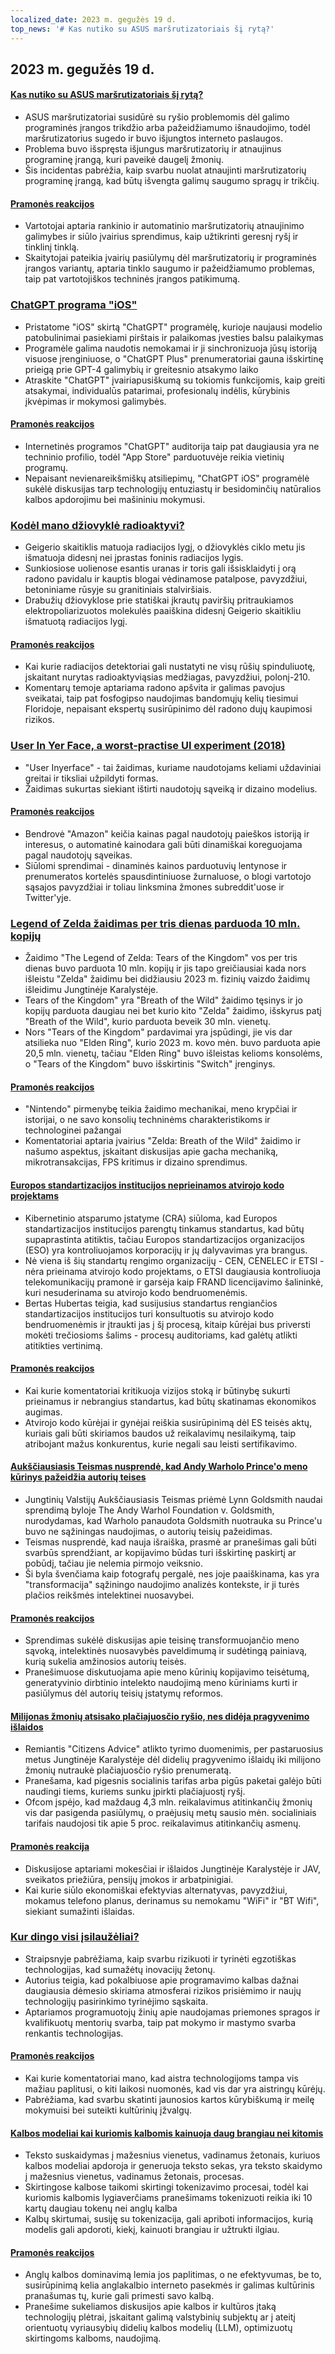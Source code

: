 ```yaml
---
localized_date: 2023 m. gegužės 19 d.
top_news: '# Kas nutiko su ASUS maršrutizatoriais šį rytą?'
---
```


## 2023 m. gegužės 19 d.

#### [Kas nutiko su ASUS maršrutizatoriais šį rytą?](https://www.downtowndougbrown.com/2023/05/what-happened-with-asus-routers-this-morning/)

- ASUS maršrutizatoriai susidūrė su ryšio problemomis dėl galimo programinės įrangos trikdžio arba pažeidžiamumo išnaudojimo, todėl maršrutizatorius sugedo ir buvo išjungtos interneto paslaugos.
- Problema buvo išspręsta išjungus maršrutizatorių ir atnaujinus programinę įrangą, kuri paveikė daugelį žmonių.
- Šis incidentas pabrėžia, kaip svarbu nuolat atnaujinti maršrutizatorių programinę įrangą, kad būtų išvengta galimų saugumo spragų ir trikčių.

#### [Pramonės reakcijos](http://news.ycombinator.com/item?id=35983866)

- Vartotojai aptaria rankinio ir automatinio maršrutizatorių atnaujinimo galimybes ir siūlo įvairius sprendimus, kaip užtikrinti geresnį ryšį ir tinklinį tinklą.
- Skaitytojai pateikia įvairių pasiūlymų dėl maršrutizatorių ir programinės įrangos variantų, aptaria tinklo saugumo ir pažeidžiamumo problemas, taip pat vartotojiškos techninės įrangos patikimumą.

### [ChatGPT programa "iOS"](https://openai.com/blog/introducing-the-chatgpt-app-for-ios)

- Pristatome "iOS" skirtą "ChatGPT" programėlę, kurioje naujausi modelio patobulinimai pasiekiami pirštais ir palaikomas įvesties balsu palaikymas
- Programėle galima naudotis nemokamai ir ji sinchronizuoja jūsų istoriją visuose įrenginiuose, o "ChatGPT Plus" prenumeratoriai gauna išskirtinę prieigą prie GPT-4 galimybių ir greitesnio atsakymo laiko
- Atraskite "ChatGPT" įvairiapusiškumą su tokiomis funkcijomis, kaip greiti atsakymai, individualūs patarimai, profesionalų indėlis, kūrybinis įkvėpimas ir mokymosi galimybės.

#### [Pramonės reakcijos](http://news.ycombinator.com/item?id=35990552)

- Internetinės programos "ChatGPT" auditorija taip pat daugiausia yra ne techninio profilio, todėl "App Store" parduotuvėje reikia vietinių programų.
- Nepaisant nevienareikšmiškų atsiliepimų, "ChatGPT iOS" programėlė sukėlė diskusijas tarp technologijų entuziastų ir besidominčių natūralios kalbos apdorojimu bei mašininiu mokymusi.

### [Kodėl mano džiovyklė radioaktyvi?](https://physics.stackexchange.com/questions/764460/why-is-my-dryer-radioactive)

- Geigerio skaitiklis matuoja radiacijos lygį, o džiovyklės ciklo metu jis išmatuoja didesnį nei įprastas foninis radiacijos lygis.
- Sunkiosiose uolienose esantis uranas ir toris gali išsisklaidyti į orą radono pavidalu ir kauptis blogai vėdinamose patalpose, pavyzdžiui, betoniniame rūsyje su granitiniais stalviršiais.
- Drabužių džiovyklose prie statiškai įkrautų paviršių pritraukiamos elektropoliarizuotos molekulės paaiškina didesnį Geigerio skaitikliu išmatuotą radiacijos lygį.

#### [Pramonės reakcijos](http://news.ycombinator.com/item?id=35990858)

- Kai kurie radiacijos detektoriai gali nustatyti ne visų rūšių spinduliuotę, įskaitant nurytas radioaktyviąsias medžiagas, pavyzdžiui, polonį-210.
- Komentarų temoje aptariama radono apšvita ir galimas pavojus sveikatai, taip pat fosfogipso naudojimas bandomųjų kelių tiesimui Floridoje, nepaisant ekspertų susirūpinimo dėl radono dujų kaupimosi rizikos.

### [User In Yer Face, a worst-practise UI experiment (2018)](https://userinyerface.com/)

- "User Inyerface" - tai žaidimas, kuriame naudotojams keliami uždaviniai greitai ir tiksliai užpildyti formas.
- Žaidimas sukurtas siekiant ištirti naudotojų sąveiką ir dizaino modelius.

#### [Pramonės reakcijos](http://news.ycombinator.com/item?id=35985240)

- Bendrovė "Amazon" keičia kainas pagal naudotojų paieškos istoriją ir interesus, o automatinė kainodara gali būti dinamiškai koreguojama pagal naudotojų sąveikas.
- Siūlomi sprendimai - dinaminės kainos parduotuvių lentynose ir prenumeratos kortelės spausdintiniuose žurnaluose, o blogi vartotojo sąsajos pavyzdžiai ir toliau linksmina žmones subreddit'uose ir Twitter'yje.

### [Legend of Zelda žaidimas per tris dienas parduoda 10 mln. kopijų](https://finance.yahoo.com/news/legend-zelda-game-sells-10-172603983.html)

- Žaidimo "The Legend of Zelda: Tears of the Kingdom" vos per tris dienas buvo parduota 10 mln. kopijų ir jis tapo greičiausiai kada nors išleistu "Zelda" žaidimu bei didžiausiu 2023 m. fizinių vaizdo žaidimų išleidimu Jungtinėje Karalystėje.
- Tears of the Kingdom" yra "Breath of the Wild" žaidimo tęsinys ir jo kopijų parduota daugiau nei bet kurio kito "Zelda" žaidimo, išskyrus patį "Breath of the Wild", kurio parduota beveik 30 mln. vienetų.
- Nors "Tears of the Kingdom" pardavimai yra įspūdingi, jie vis dar atsilieka nuo "Elden Ring", kurio 2023 m. kovo mėn. buvo parduota apie 20,5 mln. vienetų, tačiau "Elden Ring" buvo išleistas kelioms konsolėms, o "Tears of the Kingdom" buvo išskirtinis "Switch" įrenginys.

#### [Pramonės reakcijos](http://news.ycombinator.com/item?id=35986956)

- "Nintendo" pirmenybę teikia žaidimo mechanikai, meno krypčiai ir istorijai, o ne savo konsolių techninėms charakteristikoms ir technologinei pažangai
- Komentatoriai aptaria įvairius "Zelda: Breath of the Wild" žaidimo ir našumo aspektus, įskaitant diskusijas apie gacha mechaniką, mikrotransakcijas, FPS kritimus ir dizaino sprendimus.

#### [Europos standartizacijos institucijos neprieinamos atvirojo kodo projektams](https://blog.opensource.org/another-issue-with-the-cyber-resilience-act-european-standards-bodies-are-inaccessible-to-open-source-projects/)

- Kibernetinio atsparumo įstatyme (CRA) siūloma, kad Europos standartizacijos institucijos parengtų tinkamus standartus, kad būtų supaprastinta atitiktis, tačiau Europos standartizacijos organizacijos (ESO) yra kontroliuojamos korporacijų ir jų dalyvavimas yra brangus.
- Nė viena iš šių standartų rengimo organizacijų - CEN, CENELEC ir ETSI - nėra prieinama atvirojo kodo projektams, o ETSI daugiausia kontroliuoja telekomunikacijų pramonė ir garsėja kaip FRAND licencijavimo šalininkė, kuri nesuderinama su atvirojo kodo bendruomenėmis.
- Bertas Hubertas teigia, kad susijusius standartus rengiančios standartizacijos institucijos turi konsultuotis su atvirojo kodo bendruomenėmis ir įtraukti jas į šį procesą, kitaip kūrėjai bus priversti mokėti trečiosioms šalims - procesų auditoriams, kad galėtų atlikti atitikties vertinimą.

#### [Pramonės reakcijos](http://news.ycombinator.com/item?id=35985590)

- Kai kurie komentatoriai kritikuoja vizijos stoką ir būtinybę sukurti prieinamus ir nebrangius standartus, kad būtų skatinamas ekonomikos augimas.
- Atvirojo kodo kūrėjai ir gynėjai reiškia susirūpinimą dėl ES teisės aktų, kuriais gali būti skiriamos baudos už reikalavimų nesilaikymą, taip atribojant mažus konkurentus, kurie negali sau leisti sertifikavimo.

#### [Aukščiausiasis Teismas nusprendė, kad Andy Warholo Prince'o meno kūrinys pažeidžia autorių teises](https://petapixel.com/2023/05/18/supreme-court-rules-andy-warhols-prince-art-is-copyright-infringement/)

- Jungtinių Valstijų Aukščiausiasis Teismas priėmė Lynn Goldsmith naudai sprendimą byloje The Andy Warhol Foundation v. Goldsmith, nurodydamas, kad Warholo panaudota Goldsmith nuotrauka su Prince'u buvo ne sąžiningas naudojimas, o autorių teisių pažeidimas.
- Teismas nusprendė, kad nauja išraiška, prasmė ar pranešimas gali būti svarbūs sprendžiant, ar kopijavimo būdas turi išskirtinę paskirtį ar pobūdį, tačiau jie nelemia pirmojo veiksnio.
- Ši byla švenčiama kaip fotografų pergalė, nes joje paaiškinama, kas yra "transformacija" sąžiningo naudojimo analizės kontekste, ir ji turės plačios reikšmės intelektinei nuosavybei.

#### [Pramonės reakcijos](http://news.ycombinator.com/item?id=35991725)

- Sprendimas sukėlė diskusijas apie teisinę transformuojančio meno sąvoką, intelektinės nuosavybės paveldimumą ir sudėtingą painiavą, kurią sukelia amžinosios autorių teisės.
- Pranešimuose diskutuojama apie meno kūrinių kopijavimo teisėtumą, generatyvinio dirbtinio intelekto naudojimą meno kūriniams kurti ir pasiūlymus dėl autorių teisių įstatymų reformos.

#### [Milijonas žmonių atsisako plačiajuosčio ryšio, nes didėja pragyvenimo išlaidos](https://www.bbc.com/news/technology-65622403)

- Remiantis "Citizens Advice" atlikto tyrimo duomenimis, per pastaruosius metus Jungtinėje Karalystėje dėl didelių pragyvenimo išlaidų iki milijono žmonių nutraukė plačiajuosčio ryšio prenumeratą.
- Pranešama, kad pigesnis socialinis tarifas arba pigūs paketai galėjo būti naudingi tiems, kuriems sunku įpirkti plačiajuostį ryšį.
- Ofcom įspėjo, kad maždaug 4,3 mln. reikalavimus atitinkančių žmonių vis dar pasigenda pasiūlymų, o praėjusių metų sausio mėn. socialiniais tarifais naudojosi tik apie 5 proc. reikalavimus atitinkančių asmenų.

#### [Pramonės reakcija](http://news.ycombinator.com/item?id=35984928)

- Diskusijose aptariami mokesčiai ir išlaidos Jungtinėje Karalystėje ir JAV, sveikatos priežiūra, pensijų įmokos ir arbatpinigiai.
- Kai kurie siūlo ekonomiškai efektyvias alternatyvas, pavyzdžiui, mokamus telefono planus, derinamus su nemokamu "WiFi" ir "BT Wifi", siekiant sumažinti išlaidas.

### [Kur dingo visi įsilaužėliai?](https://morepablo.com/2023/05/where-have-all-the-hackers-gone.html)

- Straipsnyje pabrėžiama, kaip svarbu rizikuoti ir tyrinėti egzotiškas technologijas, kad sumažėtų inovacijų žetonų.
- Autorius teigia, kad pokalbiuose apie programavimo kalbas dažnai daugiausia dėmesio skiriama atmosferai rizikos prisiėmimo ir naujų technologijų pasirinkimo tyrinėjimo sąskaita.
- Aptariamos programuotojų žinių apie naudojamas priemones spragos ir kvalifikuotų mentorių svarba, taip pat mokymo ir mastymo svarba renkantis technologijas.

#### [Pramonės reakcijos](http://news.ycombinator.com/item?id=35986270)

- Kai kurie komentatoriai mano, kad aistra technologijoms tampa vis mažiau paplitusi, o kiti laikosi nuomonės, kad vis dar yra aistringų kūrėjų.
- Pabrėžiama, kad svarbu skatinti jaunosios kartos kūrybiškumą ir meilę mokymuisi bei suteikti kultūrinių įžvalgų.

#### [Kalbos modeliai kai kuriomis kalbomis kainuoja daug brangiau nei kitomis](https://blog.yenniejun.com/p/all-languages-are-not-created-tokenized)

- Teksto suskaidymas į mažesnius vienetus, vadinamus žetonais, kuriuos kalbos modeliai apdoroja ir generuoja teksto sekas, yra teksto skaidymo į mažesnius vienetus, vadinamus žetonais, procesas.
- Skirtingose kalbose taikomi skirtingi tokenizavimo procesai, todėl kai kuriomis kalbomis lygiaverčiams pranešimams tokenizuoti reikia iki 10 kartų daugiau tokenų nei anglų kalba
- Kalbų skirtumai, susiję su tokenizacija, gali apriboti informacijos, kurią modelis gali apdoroti, kiekį, kainuoti brangiau ir užtrukti ilgiau.

#### [Pramonės reakcijos](http://news.ycombinator.com/item?id=35983707)

- Anglų kalbos dominavimą lemia jos paplitimas, o ne efektyvumas, be to, susirūpinimą kelia anglakalbio interneto pasekmės ir galimas kultūrinis pranašumas tų, kurie gali primesti savo kalbą.
- Pranešime sukeliamos diskusijos apie kalbos ir kultūros įtaką technologijų plėtrai, įskaitant galimą valstybinių subjektų ar į ateitį orientuotų vyriausybių didelių kalbos modelių (LLM), optimizuotų skirtingoms kalboms, naudojimą.

</Steps>
